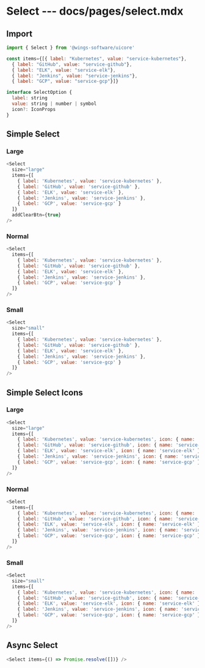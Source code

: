 # Select --- docs/pages/select.mdx


## Import

```js
import { Select } from '@wings-software/uicore'

const items={[{ label: "Kubernetes", value: "service-kubernetes"},
  { label: "GitHub", value: "service-github"},
  { label: "ELK", value: "service-elk"},
  { label: "Jenkins", value: "service-jenkins"},
  { label: "GCP", value: "service-gcp"}]}
```

```js
interface SelectOption {
  label: string
  value: string | number | symbol
  icon?: IconProps
}

```

## Simple Select

### Large

```js live=true
<Select
  size="large"
  items={[
    { label: 'Kubernetes', value: 'service-kubernetes' },
    { label: 'GitHub', value: 'service-github' },
    { label: 'ELK', value: 'service-elk' },
    { label: 'Jenkins', value: 'service-jenkins' },
    { label: 'GCP', value: 'service-gcp' }
  ]}
  addClearBtn={true}
/>
```

### Normal

```js live=true
<Select
  items={[
    { label: 'Kubernetes', value: 'service-kubernetes' },
    { label: 'GitHub', value: 'service-github' },
    { label: 'ELK', value: 'service-elk' },
    { label: 'Jenkins', value: 'service-jenkins' },
    { label: 'GCP', value: 'service-gcp' }
  ]}
/>
```

### Small

```js live=true
<Select
  size="small"
  items={[
    { label: 'Kubernetes', value: 'service-kubernetes' },
    { label: 'GitHub', value: 'service-github' },
    { label: 'ELK', value: 'service-elk' },
    { label: 'Jenkins', value: 'service-jenkins' },
    { label: 'GCP', value: 'service-gcp' }
  ]}
/>
```

## Simple Select Icons

### Large

```js live=true
<Select
  size="large"
  items={[
    { label: 'Kubernetes', value: 'service-kubernetes', icon: { name: 'service-kubernetes' } },
    { label: 'GitHub', value: 'service-github', icon: { name: 'service-github' } },
    { label: 'ELK', value: 'service-elk', icon: { name: 'service-elk' } },
    { label: 'Jenkins', value: 'service-jenkins', icon: { name: 'service-jenkins' } },
    { label: 'GCP', value: 'service-gcp', icon: { name: 'service-gcp' } }
  ]}
/>
```

### Normal

```js live=true
<Select
  items={[
    { label: 'Kubernetes', value: 'service-kubernetes', icon: { name: 'service-kubernetes' } },
    { label: 'GitHub', value: 'service-github', icon: { name: 'service-github' } },
    { label: 'ELK', value: 'service-elk', icon: { name: 'service-elk' } },
    { label: 'Jenkins', value: 'service-jenkins', icon: { name: 'service-jenkins' } },
    { label: 'GCP', value: 'service-gcp', icon: { name: 'service-gcp' } }
  ]}
/>
```

### Small

```js live=true
<Select
  size="small"
  items={[
    { label: 'Kubernetes', value: 'service-kubernetes', icon: { name: 'service-kubernetes' } },
    { label: 'GitHub', value: 'service-github', icon: { name: 'service-github' } },
    { label: 'ELK', value: 'service-elk', icon: { name: 'service-elk' } },
    { label: 'Jenkins', value: 'service-jenkins', icon: { name: 'service-jenkins' } },
    { label: 'GCP', value: 'service-gcp', icon: { name: 'service-gcp' } }
  ]}
/>
```

## Async Select

<AsyncSelect />

```js
<Select items={() => Promise.resolve([])} />
```

